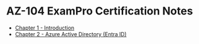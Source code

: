 # AZ-104 ExamPro Certification Notes
* [Chapter 1 - Introduction](/posts/azure/az-104/cert-notes/exampro/chapter1/chapter1-intro-to-az-104)
* [Chapter 2 - Azure Active Directory (Entra ID)](/posts/azure/az-104/cert-notes/exampro/chapter2/chapter2-introduction)